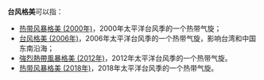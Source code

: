 {{NoteTA
|G1=TyphoonNew
|G2=TyphoonOld
|G3=Weather
}}
'''台风格美'''可以指：

*[[热带风暴格美_(2000年)|热带风暴格美 (2000年)]]，2000年太平洋台风季的一个热带气旋；
*[[台风格美_(2006年)|台风格美 (2006年)]]，2006年太平洋台风季的一个热带气旋，影响台湾和中国东南沿海；
*[[強烈熱帶風暴格美_(2012年)|強烈熱帶風暴格美 (2012年)]]，2012年太平洋台风季的一个热带气旋。
*[[热带风暴格美_(2018年)|热带风暴格美 (2018年)]]，2018年太平洋台风季的一个热带气旋。

{{消歧义|cat=热带气旋消歧义}}

{{start box}}
{{succession box|[[颱風马力斯|马力斯]]|[[台风派比安|派比安]]|太平洋颱風季名稱|格美}}
{{end box}}

{{太平洋颱風季熱帶氣旋名單}}
